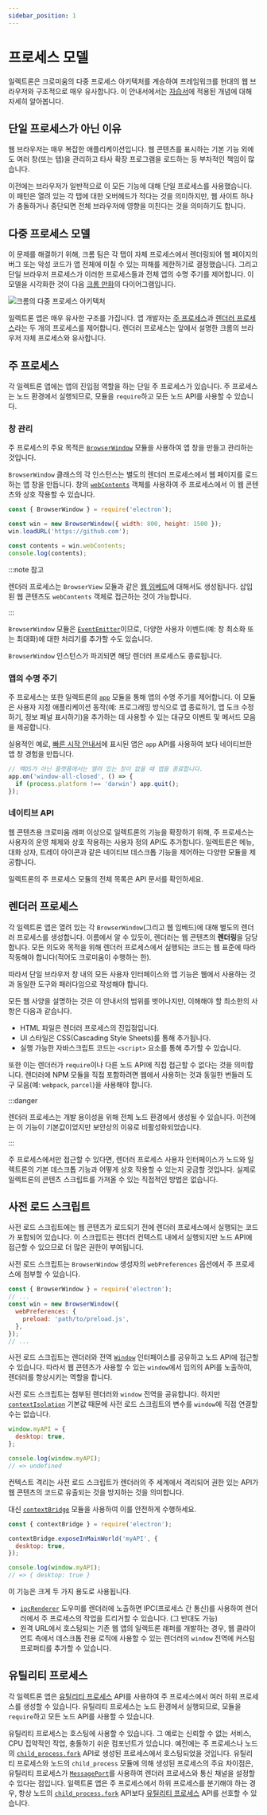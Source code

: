 ```yaml
---
sidebar_position: 1
---
```


# 프로세스 모델

일렉트론은 크로미움의 다중 프로세스 아키텍처를 계승하여 프레임워크를 현대의 웹 브라우저와 구조적으로 매우 유사합니다. 이 안내서에서는 [자습서](https://www.electronjs.org/docs/latest/tutorial/tutorial-prerequisites)에 적용된 개념에 대해 자세히 알아봅니다.

## 단일 프로세스가 아닌 이유

웹 브라우저는 매우 복잡한 애플리케이션입니다. 웹 콘텐츠를 표시하는 기본 기능 외에도 여러 창(또는 탭)을 관리하고 타사 확장 프로그램을 로드하는 등 부차적인 책임이 많습니다.

이전에는 브라우저가 일반적으로 이 모든 기능에 대해 단일 프로세스를 사용했습니다. 이 패턴은 열려 있는 각 탭에 대한 오버헤드가 적다는 것을 의미하지만, 웹 사이트 하나가 충돌하거나 중단되면 전체 브라우저에 영향을 미친다는 것을 의미하기도 합니다.

## 다중 프로세스 모델

이 문제를 해결하기 위해, 크롬 팀은 각 탭이 자체 프로세스에서 렌더링되어 웹 페이지의 버그 또는 악성 코드가 앱 전체에 미칠 수 있는 피해를 제한하기로 결정했습니다. 그리고 단일 브라우저 프로세스가 이러한 프로세스들과 전체 앱의 수명 주기를 제어합니다. 이 모델을 시각화한 것이 다음 [ 크롬 만화](https://www.google.com/googlebooks/chrome/)의 다이어그램입니다.

<div style={{ marginBottom: '15px' }}>
  <Image
    img={require('/img/docs/electron/process-model/chrome-processes.png')}
    alt="크롬의 다중 프로세스 아키텍처"
    maxWidth="593px"
  />
</div>

일렉트론 앱은 매우 유사한 구조를 가집니다. 앱 개발자는 [주 프로세스](https://www.electronjs.org/docs/latest/tutorial/process-model#the-main-process)과 [렌더러 프로세스](https://www.electronjs.org/docs/latest/tutorial/process-model#the-renderer-process)라는 두 개의 프로세스를 제어합니다. 렌더러 프로세스는 앞에서 설명한 크롬의 브라우저 자체 프로세스와 유사합니다.

## 주 프로세스

각 일렉트론 앱에는 앱의 진입점 역할을 하는 단일 주 프로세스가 있습니다. 주 프로세스는 노드 환경에서 실행되므로, 모듈을 `require`하고 모든 노드 API를 사용할 수 있습니다.

### 창 관리

주 프로세스의 주요 목적은 [`BrowserWindow`](https://www.electronjs.org/docs/latest/api/browser-window) 모듈을 사용하여 앱 창을 만들고 관리하는 것입니다.

`BrowserWindow` 클래스의 각 인스턴스는 별도의 렌더러 프로세스에서 웹 페이지를 로드하는 앱 창을 만듭니다. 창의 [`webContents`](https://www.electronjs.org/docs/latest/api/web-contents) 객체를 사용하여 주 프로세스에서 이 웹 콘텐츠와 상호 작용할 수 있습니다.

```js title="main.js"
const { BrowserWindow } = require('electron');

const win = new BrowserWindow({ width: 800, height: 1500 });
win.loadURL('https://github.com');

const contents = win.webContents;
console.log(contents);
```

:::note 참고

렌더러 프로세스는 `BrowserView` 모듈과 같은 [웹 임베드](https://www.electronjs.org/docs/latest/tutorial/web-embeds)에 대해서도 생성됩니다. 삽입된 웹 콘텐츠도 `webContents` 객체로 접근하는 것이 가능합니다.

:::

`BrowserWindow` 모듈은 [`EventEmitter`](https://nodejs.org/api/events.html#events_class_eventemitter)이므로, 다양한 사용자 이벤트(예: 창 최소화 또는 최대화)에 대한 처리기를 추가할 수도 있습니다.

`BrowserWindow` 인스턴스가 파괴되면 해당 렌더러 프로세스도 종료됩니다.

### 앱의 수명 주기

주 프로세스는 또한 일렉트론의 [`app`](https://www.electronjs.org/docs/latest/api/app) 모듈을 통해 앱의 수명 주기를 제어합니다. 이 모듈은 사용자 지정 애플리케이션 동작(예: 프로그래밍 방식으로 앱 종료하기, 앱 도크 수정하기, 정보 패널 표시하기)을 추가하는 데 사용할 수 있는 대규모 이벤트 및 메서드 모음을 제공합니다.

실용적인 예로, [빠른 시작 안내서](https://www.electronjs.org/docs/latest/tutorial/quick-start#manage-your-windows-lifecycle)에 표시된 앱은 `app` API를 사용하여 보다 네이티브한 앱 창 경험을 만듭니다.

```js title="main.js"
// 맥OS가 아닌 플랫폼에서는 열려 있는 창이 없을 때 앱을 종료합니다.
app.on('window-all-closed', () => {
  if (process.platform !== 'darwin') app.quit();
});
```

### 네이티브 API

웹 콘텐츠용 크로미움 래퍼 이상으로 일렉트론의 기능을 확장하기 위해, 주 프로세스는 사용자의 운영 체제와 상호 작용하는 사용자 정의 API도 추가합니다. 일렉트론은 메뉴, 대화 상자, 트레이 아이콘과 같은 네이티브 데스크톱 기능을 제어하는 ​​다양한 모듈을 제공합니다.

일렉트론의 주 프로세스 모듈의 전체 목록은 API 문서를 확인하세요.

## 렌더러 프로세스

각 일렉트론 앱은 열려 있는 각 `BrowserWindow`(그리고 웹 임베드)에 대해 별도의 렌더러 프로세스를 생성합니다. 이름에서 알 수 있듯이, 렌더러는 웹 콘텐츠의 **렌더링**을 담당합니다. 모든 의도와 목적을 위해 렌더러 프로세스에서 실행되는 코드는 웹 표준에 따라 작동해야 합니다(적어도 크로미움이 수행하는 한).

따라서 단일 브라우저 창 내의 모든 사용자 인터페이스와 앱 기능은 웹에서 사용하는 것과 동일한 도구와 패러다임으로 작성해야 합니다.

모든 웹 사양을 설명하는 것은 이 안내서의 범위를 벗어나지만, 이해해야 할 최소한의 사항은 다음과 같습니다.

- HTML 파일은 렌더러 프로세스의 진입점입니다.
- UI 스타일은 CSS(Cascading Style Sheets)를 통해 추가됩니다.
- 실행 가능한 자바스크립트 코드는 `<script>` 요소를 통해 추가할 수 있습니다.

또한 이는 렌더러가 `require`이나 다른 노드 API에 직접 접근할 수 없다는 것을 의미합니다. 렌더러에 NPM 모듈을 직접 포함하려면 웹에서 사용하는 것과 동일한 번들러 도구 모음(예: `webpack`, `parcel`)을 사용해야 합니다.

:::danger

렌더러 프로세스는 개발 용이성을 위해 전체 노드 환경에서 생성될 수 있습니다. 이전에는 이 기능이 기본값이었지만 보안상의 이유로 비활성화되었습니다.

:::

주 프로세스에서만 접근할 수 있다면, 렌더러 프로세스 사용자 인터페이스가 노드와 일렉트론의 기본 데스크톱 기능과 어떻게 상호 작용할 수 있는지 궁금할 것입니다. 실제로 일렉트론의 콘텐츠 스크립트를 가져올 수 있는 직접적인 방법은 없습니다.

## 사전 로드 스크립트

사전 로드 스크립트에는 웹 콘텐츠가 로드되기 전에 렌더러 프로세스에서 실행되는 코드가 포함되어 있습니다. 이 스크립트는 렌더러 컨텍스트 내에서 실행되지만 노드 API에 접근할 수 있으므로 더 많은 권한이 부여됩니다.

사전 로드 스크립트는 `BrowserWindow` 생성자의 `webPreferences` 옵션에서 주 프로세스에 첨부할 수 있습니다.

```js title="main.js"
const { BrowserWindow } = require('electron');
// ...
const win = new BrowserWindow({
  webPreferences: {
    preload: 'path/to/preload.js',
  },
});
// ...
```

사전 로드 스크립트는 렌더러와 전역 [`Window`](https://developer.mozilla.org/en-US/docs/Web/API/Window) 인터페이스를 공유하고 노드 API에 접근할 수 있습니다. 따라서 웹 콘텐츠가 사용할 수 있는 `window`에서 임의의 API를 노출하여, 렌더러를 향상시키는 역할을 합니다.

사전 로드 스크립트는 첨부된 렌더러와 `window` 전역을 공유합니다. 하지만 [`contextIsolation`](https://www.electronjs.org/docs/latest/tutorial/context-isolation) 기본값 때문에 사전 로드 스크립트의 변수를 `window`에 직접 연결할 수는 없습니다.

```js title="preload.js"
window.myAPI = {
  desktop: true,
};
```

```js title="renderer.js"
console.log(window.myAPI);
// => undefined
```

컨텍스트 격리는 사전 로드 스크립트가 렌더러의 주 세계에서 격리되어 권한 있는 API가 웹 콘텐츠의 코드로 유출되는 것을 방지하는 것을 의미합니다.

대신 [`contextBridge`](https://www.electronjs.org/docs/latest/api/context-bridge) 모듈을 사용하여 이를 안전하게 수행하세요.

```js title="preload.js"
const { contextBridge } = require('electron');

contextBridge.exposeInMainWorld('myAPI', {
  desktop: true,
});
```

```js title="renderer.js"
console.log(window.myAPI);
// => { desktop: true }
```

이 기능은 크게 두 가지 용도로 사용됩니다.

- [`ipcRenderer`](https://www.electronjs.org/docs/latest/api/ipc-renderer) 도우미를 렌더러에 노출하면 IPC(프로세스 간 통신)를 사용하여 렌더러에서 주 프로세스의 작업을 트리거할 수 있습니다. (그 반대도 가능)
- 원격 URL에서 호스팅되는 기존 웹 앱의 일렉트론 래퍼를 개발하는 경우, 웹 클라이언트 측에서 데스크톱 전용 로직에 사용할 수 있는 렌더러의 `window` 전역에 커스텀 프로퍼티를 추가할 수 있습니다.

## 유틸리티 프로세스

각 일렉트론 앱은 [유틸리티 프로세스](https://www.electronjs.org/docs/latest/api/utility-process) API를 사용하여 주 프로세스에서 여러 하위 프로세스를 생성할 수 있습니다. 유틸리티 프로세스는 노드 환경에서 실행되므로, 모듈을 `require`하고 모든 노드 API를 사용할 수 있습니다.

유틸리티 프로세스는 호스팅에 사용할 수 있습니다. 그 예로는 신뢰할 수 없는 서비스, CPU 집약적인 작업, 충돌하기 쉬운 컴포넌트가 있습니다. 예전에는 주 프로세스나 노드의 [`child_process.fork`](https://nodejs.org/dist/latest-v16.x/docs/api/child_process.html#child_processforkmodulepath-args-options) API로 생성된 프로세스에서 호스팅되었을 것입니다. 유틸리티 프로세스와 노드의 `child_process` 모듈에 의해 생성된 프로세스의 주요 차이점은, 유틸리티 프로세스가 [`MessagePort`](https://developer.mozilla.org/en-US/docs/Web/API/MessagePort)를 사용하여 렌더러 프로세스와 통신 채널을 설정할 수 있다는 점입니다. 일렉트론 앱은 주 프로세스에서 하위 프로세스를 분기해야 하는 경우, 항상 노드의 [`child_process.fork`](https://nodejs.org/dist/latest-v16.x/docs/api/child_process.html#child_processforkmodulepath-args-options) API보다 [유틸리티 프로세스](https://www.electronjs.org/docs/latest/api/utility-process) API를 선호할 수 있습니다.
